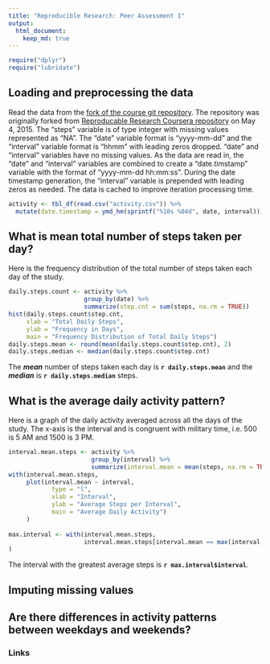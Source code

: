 ```yaml
---
title: "Reproducible Research: Peer Assessment 1"
output: 
  html_document:
    keep_md: true
---
```


```r
require("dplyr")
require("lubridate")
```

## Loading and preprocessing the data

Read the data from the [fork of the course git repository][1]. The repository was originally forked from [Reproducable Research Coursera repository][2] on May 4, 2015. The "steps" variable is of type integer with missing values represented as "NA". The "date" variable format is "yyyy-mm-dd" and the "interval" variable format is "hhmm" with leading zeros dropped. "date" and "interval" variables have no missing values. As the data are read in, the "date" and "interval" variables are combined to create a "date.timstamp" variable with the format of "yyyy-mm-dd hh:mm:ss". During the date timestamp generation, the "interval" variable is prepended with leading zeros as needed. The data is cached to improve iteration processing time.

```r
activity <- tbl_df(read.csv("activity.csv")) %>%
  mutate(date.timestamp = ymd_hm(sprintf("%10s %04d", date, interval)))
```

## What is mean total number of steps taken per day?

Here is the frequency distribution of the total number of steps taken each day of the study.

```r
daily.steps.count <- activity %>% 
                     group_by(date) %>% 
                     summarize(step.cnt = sum(steps, na.rm = TRUE))
hist(daily.steps.count$step.cnt,
     xlab = "Total Daily Steps",
     ylab = "Frequency in Days",
     main = "Frequency Distribution of Total Daily Steps")
daily.steps.mean <- round(mean(daily.steps.count$step.cnt), 2)
daily.steps.median <- median(daily.steps.count$step.cnt)
```

The ***mean*** number of steps taken each day is **`r daily.steps.mean`** and the ***median*** is **`r daily.steps.median`** steps.

## What is the average daily activity pattern?

Here is a graph of the daily activity averaged across all the days of the study. The x-axis is the interval and is congruent with military time, i.e. 500 is 5 AM and 1500 is 3 PM.

```r
interval.mean.steps <- activity %>% 
                       group_by(interval) %>% 
                       summarize(interval.mean = mean(steps, na.rm = TRUE))
with(interval.mean.steps, 
     plot(interval.mean ~ interval, 
            type = "l",
            xlab = "Interval",
            ylab = "Average Steps per Interval",
            main = "Average Daily Activity")
     )
       
max.interval <- with(interval.mean.steps,
                     interval.mean.steps[interval.mean == max(interval.mean),]
)
```

The interval with the greatest average steps is **`r max.interval$interval`**.

## Imputing missing values



## Are there differences in activity patterns between weekdays and weekends?

### Links
[1]: https://github.com/davelpat/RepData_PeerAssessment1 "fork of the course git repository"
[2]: http://github.com/rdpeng/RepData_PeerAssessment1 "Reproducable Research Coursera repository"
